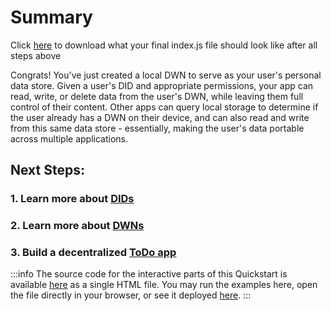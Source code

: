 # Summary

Click [here](/files/index.txt) to download what your final index.js file should look like after all steps above

Congrats! You've just created a local DWN to serve as your user's
personal data store. Given a user's DID and appropriate permissions,
your app can read, write, or delete data from the user's DWN, while
leaving them full control of their content. Other apps can query local
storage to determine if the user already has a DWN on their device, and
can also read and write from this same data store - essentially, making
the user's data portable across multiple applications.

## Next Steps:
### 1. Learn more about [DIDs](/docs/web5/learn/decentralized-identifiers)
### 2. Learn more about [DWNs](/docs/web5/learn/decentralized-web-nodes)
### 3. Build a decentralized [ToDo app](/docs/web5/build/apps/todo-app-tutorial)

:::info
The source code for the interactive parts of this Quickstart is available 
[here](https://github.com/TBD54566975/web5-quickstart-widgets/blob/main/index.html) as a
single HTML file. You may run the examples here, open the file directly in your 
browser, or see it deployed [here](https://moonlit-centaur-0d7b4f.netlify.app/).
:::